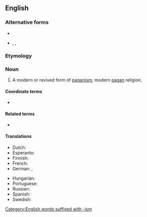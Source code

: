{{also|Neopaganism|neo-paganism}}

==English==
{{wikipedia}}

===Alternative forms===
* {{l|en|neo-paganism}}
* {{l|en|Neopaganism}}, {{l|en|Neo-paganism}}, {{l|en|Neo-Paganism}}

===Etymology===
{{prefix|en|neo|paganism}}

===Noun===
{{en-noun|-}}

# A modern or revived form of [[paganism]]; modern [[pagan]] religion.

====Coordinate terms====
* {{list:religions/en}}

====Related terms====
* {{l|en|neo-pagan}}

====Translations====
{{trans-top|modern or revived form of paganism}}
* Dutch: {{t|nl|neopaganisme|n}}
* Esperanto: {{t|eo|novpaganismo}}
* Finnish: {{t+|fi|uuspakanuus}}
* French: {{t+|fr|néopaganisme|m}}
* German: {{t+|de|Neuheidentum|n}}, {{t|de|Neopaganismus|m}}
{{trans-mid}}
* Hungarian: {{t|hu|újpogányság}}
* Portuguese: {{t-needed|pt}}
* Russian: {{t+|ru|неоязы́чество|n|sc=Cyrl}}
* Spanish: {{t-needed|es}}
* Swedish: {{t|sv|nyhedendom|c}}
{{trans-bottom}}

[[Category:English words suffixed with -ism]]